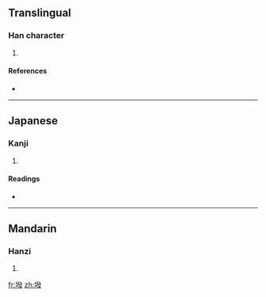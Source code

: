 ==Translingual==

===Han character===
{{Han char|rn=32|rad=土|as=12|sn=15|four=|canj=土弓人水 (GNOE)}}

# {{defn|Han|sort=土12}}

====References====
* {{Han ref|kx=0238.340|dkj=05463|dj=0477.190|hdz=10490.030|uh=58A2|ud=22690}}

----

==Japanese==

===Kanji===
{{ja-kanji|grade=|rs=土12}}

# {{defn|Japanese}}

====Readings====
* {{ja-readings|on=[[はつ]] (hatsu), [[はい]] (hai)|kun=}}

----

==Mandarin==

===Hanzi===
{{cmn-hanzi|pin=[[bá]] ([[ba2]])|wg=pa<sup>2</sup>}}

# {{defn|Mandarin}}

[[fr:墢]]
[[zh:墢]]